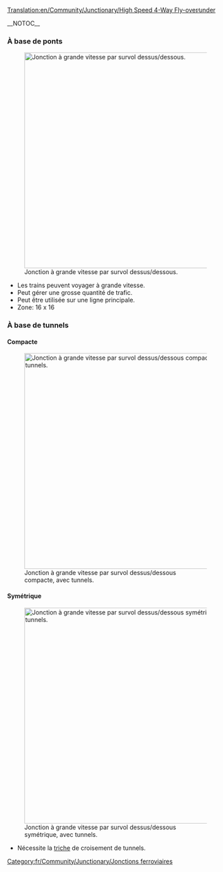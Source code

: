 [[Translation:en/Community/Junctionary/High Speed 4-Way Fly-over∕under]]

{{fr/Community/Junctionary/Menu de Croisements}}__NOTOC__
===À base de ponts===
[[File:en/Community/Junctionary/Flyover.png|none|thumb|500px|Jonction à grande vitesse par survol dessus/dessous.]]
* Les trains peuvent voyager à grande vitesse.
* Peut gérer une grosse quantité de trafic.
* Peut être utilisée sur une ligne principale.
* Zone: 16 x 16

===À base de tunnels===
====Compacte====
[[File:en/Community/Junctionary/Flyover tunnels compact.png|none|thumb|500px|Jonction à grande vitesse par survol dessus/dessous compacte, avec tunnels.]]

====Symétrique====
[[File:en/Community/Junctionary/Flyover tunnels symmetric.png|none|thumb|500px|Jonction à grande vitesse par survol dessus/dessous symétrique, avec tunnels.]]
* Nécessite la [[fr/Manual/Triche|triche]] de croisement de tunnels.

[[Category:fr/Community/Junctionary/Jonctions ferroviaires]]